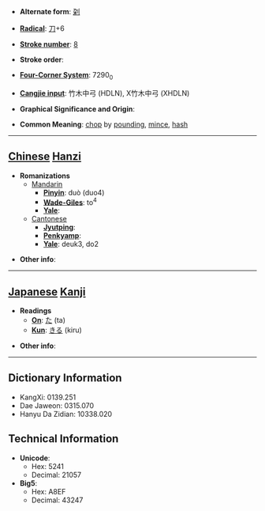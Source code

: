 * '''Alternate form''': [[刴]]

* '''[[Wiktionary:Chinese radical index| Radical]]''': [[Wiktionary:Chinese radical index 刀|刀]]+6

* '''[[Wiktionary:Chinese total strokes index|Stroke number]]''': [[Wiktionary:Chinese total strokes index 8|8]]

* '''Stroke order''': 

* '''[[Wiktionary:Chinese four corner index|Four-Corner System]]''': 7290<sub>0</sub>

* '''[[Wiktionary:Chinese Cangjie index|Cangjie input]]''': 竹木中弓 (HDLN), X竹木中弓 (XHDLN)

* '''Graphical Significance and Origin''': 

* '''Common Meaning''': [[chop]] by [[pound]]ing, [[mince]], [[hash]]

----

== [[Chinese]] [[Hanzi]] ==

* '''Romanizations'''
** [[Mandarin]]
*** '''[[Pinyin]]''': duò (duo4)
*** '''[[Wade-Giles]]''': to<sup>4</sup>
*** '''[[Yale]]''': 
**[[Cantonese]]
***'''[[Jyutping]]''':
***'''[[Penkyamp]]''': 
***'''[[Yale]]''': deuk3, do2

* '''Other info''': 

----

== [[Japanese]] [[Kanji]] ==

* '''Readings'''
** '''[[On]]''': [[た]] (ta)
** '''[[Kun]]''': [[きる]] (kiru)

* '''Other info''':  

----

== Dictionary Information ==

* KangXi: 0139.251
* Dae Jaweon: 0315.070
* Hanyu Da Zidian: 10338.020

== Technical Information ==

* '''Unicode''':
** Hex: 5241
** Decimal: 21057
* '''Big5''':
** Hex: A8EF
** Decimal: 43247